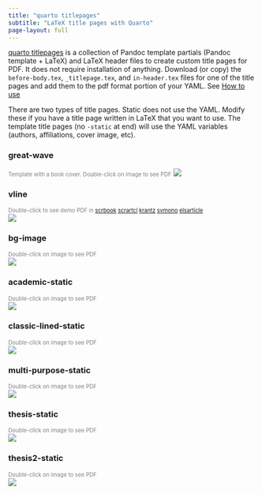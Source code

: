 ```yaml
---
title: "quarto titlepages"
subtitle: "LaTeX title pages with Quarto"
page-layout: full
---
```


[quarto titlepages](https://github.com/nmfs-opensci/quarto_titlepages) is a collection of Pandoc template partials (Pandoc template + LaTeX) and LaTeX header files to create custom title pages for PDF. It does not require installation of anything. Download (or copy) the `before-body.tex`, `_titlepage.tex`, and `in-header.tex` files for one of the title pages and add them to the pdf format portion of your YAML. See [How to use](03-how-to-use.html)

There are two types of title pages. Static does not use the YAML. Modify these if you have a title page written in LaTeX that you want to use. The template title pages (no `-static` at end) will use the YAML variables (authors, affiliations, cover image, etc).

::: {.panel-tabset}

### great-wave
<span style="font-size:0.8em; color: grey">Template with a book cover. Double-click on image to see PDF</span>
[![](images/great-wave.png){.border fig-alt="Screenshot of great-wave title page. This template has a cover page with a great wave image. Title page has a vertical line on the left with title, subtitle, authors and affiliations on the right. There is a logo towards the bottom."}](https://nmfs-opensci.github.io/quarto_titlepages/titlepages/great-wave/article.pdf)

### vline
<span style="font-size:0.8em; color: grey">Double-click to see demo PDF in [scrbook](https://nmfs-opensci.github.io/quarto_titlepages/titlepages/vline/article.pdf) [scrartcl](https://nmfs-opensci.github.io/quarto_titlepages/titlepages/vline/article.pdf) [krantz](https://nmfs-opensci.github.io/quarto_titlepages/titlepages/vline/article-krantz.pdf) [svmono](https://nmfs-opensci.github.io/quarto_titlepages/titlepages/vline/article-svmono.pdf) [elsarticle](https://nmfs-opensci.github.io/quarto_titlepages/titlepages/vline/article-elsarticle.pdf)</span></br>
[![](images/vline.png){.border fig-width="50%" fig-alt="Screenshot of vline title page. Page has a vertical line on the left with title, subtitle, authors and affiliations on the right. There is a logo towards the bottom."}](https://nmfs-opensci.github.io/quarto_titlepages/titlepages/vline/article.pdf)

### bg-image
<span style="font-size:0.8em; color: grey">Double-click on image to see PDF</span></br>
[![](images/bg-image.png){.border fig-alt="Screenshot of bg-image title page. Page has a background image in the top left with title, subtitle, authors and affiliations below. There is a logo towards the bottom followed by address."}](https://nmfs-opensci.github.io/quarto_titlepages/titlepages/bg-image/article.pdf)

### academic-static
<span style="font-size:0.8em; color: grey">Double-click on image to see PDF</span></br>
[![](images/academic-static.png){.border fig-alt="Screenshot of academic-static title page. Page has institution name centered at top with the title centered between two horizontal lines. The two authors are on the same level on left and right."}](https://nmfs-opensci.github.io/quarto_titlepages/titlepages/academic-static/article.pdf)

### classic-lined-static
<span style="font-size:0.8em; color: grey">Double-click on image to see PDF</span></br>
[![](images/classic-lined-static.png){.border fig-alt="Screenshot of classic-lined-static title page. Page has double horizontal lines at the top and bottom. The title is red, centered and at top. One author is in caps and below the title. There is a small logo at the bottom."}](https://nmfs-opensci.github.io/quarto_titlepages/titlepages/classic-lined-static/article.pdf)

### multi-purpose-static
<span style="font-size:0.8em; color: grey">Double-click on image to see PDF</span></br>
[![](images/multi-purpose-static.png){.border fig-alt="Screenshot of multi-purpose-static title page. Title has a cyan filled box around it. Author name is in bottom right corner."}](https://nmfs-opensci.github.io/quarto_titlepages/titlepages/multi-purpose-static/article.pdf)

### thesis-static
<span style="font-size:0.8em; color: grey">Double-click on image to see PDF</span></br>
[![](images/thesis-static.png){.border fig-alt="Screenshot of thesis-static title page. A fairly minimal thesis title page."}](https://nmfs-opensci.github.io/quarto_titlepages/titlepages/thesis-static/article.pdf)

### thesis2-static
<span style="font-size:0.8em; color: grey">Double-click on image to see PDF</span></br>
[![](images/thesis2-static.png){.border fig-alt="Screenshot of thesis2-static title page."}](https://nmfs-opensci.github.io/quarto_titlepages/titlepages/thesis2-static/article.pdf)

:::
